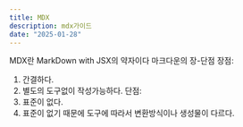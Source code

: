 ```yaml
---
title: MDX
description: mdx가이드
date: "2025-01-28"
---
```

MDX란 MarkDown with JSX의 약자이다 
마크다운의 장-단점
장점:
1. 간결하다.
2. 별도의 도구없이 작성가능하다.
단점:
1. 표준이 없다.
2. 표준이 없기 때문에 도구에 따라서 변환방식이나 생성물이 다르다.

